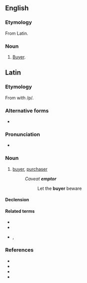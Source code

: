 ==English==

===Etymology===
From Latin.

===Noun===
{{en-noun}}

# {{lb|en|law}} [[buyer|Buyer]].

==Latin==

===Etymology===
From {{suf|la|emō|tor|alt1=ēm-|t1=to buy|pos2=agent noun suffix}} with {{glossary|epenthesis|epenthetic}} /p/.

===Alternative forms===
* {{l|la|ēmtor}}

===Pronunciation===
* {{la-IPA|ēmptor}}

===Noun===
{{la-noun|ēmptor<3>}}

# [[buyer]], [[purchaser]]
#: ''Caveat '''emptor'''''
#:: Let the '''buyer''' beware

====Declension====
{{la-ndecl|ēmptor<3>}}

====Related terms====
* {{l|la|emō}}
* {{l|la|ēmptiō}}
* {{l|la|ēmptrīx}}, {{l|la|ēmtrīx}}

===References===
* {{R:L&S}}
* {{R:Elementary Lewis}}
* {{R:du Cange}}
* {{R:Gaffiot}}